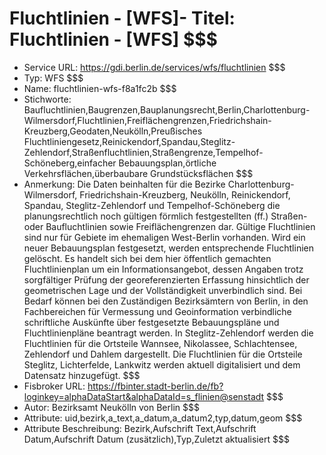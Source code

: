 # Fluchtlinien - [WFS]- Titel: Fluchtlinien - [WFS] $$$
- Service URL: https://gdi.berlin.de/services/wfs/fluchtlinien $$$
- Typ: WFS $$$
- Name: fluchtlinien-wfs-f8a1fc2b $$$
- Stichworte: Baufluchtlinien,Baugrenzen,Bauplanungsrecht,Berlin,Charlottenburg-Wilmersdorf,Fluchtlinien,Freiflächengrenzen,Friedrichshain-Kreuzberg,Geodaten,Neukölln,Preußisches Fluchtliniengesetz,Reinickendorf,Spandau,Steglitz-Zehlendorf,Straßenfluchtlinien,Straßengrenze,Tempelhof-Schöneberg,einfacher Bebauungsplan,örtliche Verkehrsflächen,überbaubare Grundstücksflächen $$$
- Anmerkung: Die Daten beinhalten für die Bezirke Charlottenburg-Wilmersdorf, Friedrichshain-Kreuzberg, Neukölln, Reinickendorf, Spandau, Steglitz-Zehlendorf und Tempelhof-Schöneberg die planungsrechtlich noch gültigen förmlich festgestellten (ff.) Straßen- oder Baufluchtlinien sowie Freiflächengrenzen dar. Gültige Fluchtlinien sind nur für Gebiete im ehemaligen West-Berlin vorhanden. Wird ein neuer Bebauungsplan festgesetzt, werden entsprechende Fluchtlinien gelöscht.
Es handelt sich bei dem hier öffentlich gemachten Fluchtlinienplan um ein Informationsangebot, dessen Angaben trotz sorgfältiger Prüfung der georeferenzierten Erfassung hinsichtlich der geometrischen Lage und der Vollständigkeit unverbindlich sind. 
Bei Bedarf können bei den Zuständigen Bezirksämtern von Berlin, in den Fachbereichen für Vermessung und Geoinformation verbindliche schriftliche Auskünfte über festgesetzte Bebauungspläne und Fluchtlinienpläne beantragt werden.
In Steglitz-Zehlendorf werden die Fluchtlinien für die Ortsteile Wannsee, Nikolassee, Schlachtensee, Zehlendorf und Dahlem dargestellt. Die Fluchtlinien für die Ortsteile Steglitz, Lichterfelde, Lankwitz werden aktuell digitalisiert und dem Datensatz  hinzugefügt. $$$
- Fisbroker URL: https://fbinter.stadt-berlin.de/fb?loginkey=alphaDataStart&alphaDataId=s_flinien@senstadt $$$
- Autor: Bezirksamt Neukölln von Berlin $$$
- Attribute: uid,bezirk,a_text,a_datum,a_datum2,typ,datum,geom $$$
- Attribute Beschreibung: Bezirk,Aufschrift Text,Aufschrift Datum,Aufschrift Datum (zusätzlich),Typ,Zuletzt aktualisiert $$$
